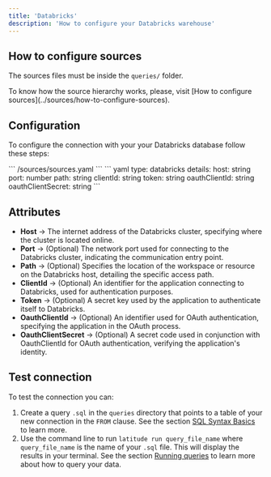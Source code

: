 ```yaml
---
title: 'Databricks'
description: 'How to configure your Databricks warehouse'
---
```


## How to configure sources

The sources files must be inside the `queries/` folder.

<Note>
  To know how the source hierarchy works, please, visit [How to configure
  sources](../sources/how-to-configure-sources).
</Note>

## Configuration

To configure the connection with your your Databricks database follow these steps:

<Steps>
    <Step title="Go to the sources file in your Latitude project">
        ```
            /sources/sources.yaml
        ```
    </Step>
    <Step title="Add the following code for your Databricks connection">
    ``` yaml
    type: databricks
    details:
      host: string
      port: number
      path: string
      clientId: string
      token: string
      oauthClientId: string
      oauthClientSecret: string
    ```
    </Step>
    <Step title="Replace the details section with your info and save">
    </Step>
    <Step title="Done, now you can test your connection">
    </Step>

</Steps>

## Attributes

- **Host** → The internet address of the Databricks cluster, specifying where the cluster is located online.
- **Port** → (Optional) The network port used for connecting to the Databricks cluster, indicating the communication entry point.
- **Path** → (Optional) Specifies the location of the workspace or resource on the Databricks host, detailing the specific access path.
- **ClientId** → (Optional) An identifier for the application connecting to Databricks, used for authentication purposes.
- **Token** → (Optional) A secret key used by the application to authenticate itself to Databricks.
- **OauthClientId** → (Optional) An identifier used for OAuth authentication, specifying the application in the OAuth process.
- **OauthClientSecret** → (Optional) A secret code used in conjunction with OauthClientId for OAuth authentication, verifying the application's identity.

## Test connection

To test the connection you can:

1. Create a query `.sql` in the `queries` directory that points to a table of your new connection in the `FROM` clause. See the section [SQL Syntax Basics](../queries/basics/sql-syntax-basics) to learn more.
2. Use the command line to run `latitude run query_file_name` where `query_file_name` is the name of your `.sql` file. This will display the results in your terminal. See the section [Running queries](../guides/development/latitude-cli#running-queries) to learn more about how to query your data.
